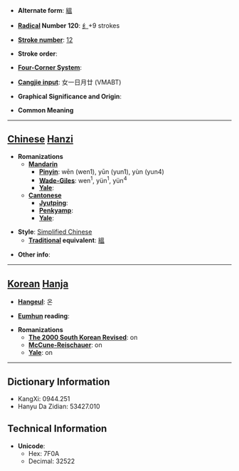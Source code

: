 * '''Alternate form''': [[縕]]

* '''[[Wiktionary:Chinese radical index| Radical]] Number 120''': [[Wiktionary:Chinese radical index 纟|纟]]+9 strokes

* '''[[Wiktionary:Chinese total strokes index|Stroke number]]''': [[Wiktionary:Chinese total strokes index 12|12]]

* '''Stroke order''': 

* '''[[Wiktionary:Chinese four corner index|Four-Corner System]]''': 

* '''[[Wiktionary:Chinese Cangjie index|Cangjie input]]''': 女一日月廿 (VMABT)

* '''Graphical Significance and Origin''': 

* '''Common Meaning'''

----

== [[Chinese]] [[Hanzi]] ==

* '''Romanizations'''
** '''[[Mandarin]]'''
*** '''[[Pinyin]]''': wēn (wen1), yūn (yun1), yùn (yun4)
*** '''[[Wade-Giles]]''': wen<sup>1</sup>, yün<sup>1</sup>, yün<sup>4</sup>
*** '''[[Yale]]''': 
** '''[[Cantonese]]'''
*** '''[[Jyutping]]''':
*** '''[[Penkyamp]]''': 
*** '''[[Yale]]''': 

* '''Style''': [[Simplified Chinese]] 
** '''[[Traditional Chinese|Traditional]] equivalent''': [[縕]]

* '''Other info''': 

----

== [[Korean]] [[Hanja]] ==

* '''[[Hangeul]]''': 온

* '''[[Eumhun]] reading''': 

* '''Romanizations'''
** '''[[The 2000 South Korean Revised Romanization|The 2000 South Korean Revised]]''': on
** '''[[McCune-Reischauer]]''': on
** '''[[Yale]]''': on

----

== Dictionary Information ==

* KangXi: 0944.251
* Hanyu Da Zidian: 53427.010

== Technical Information ==

* '''Unicode''':
** Hex: 7F0A
** Decimal: 32522